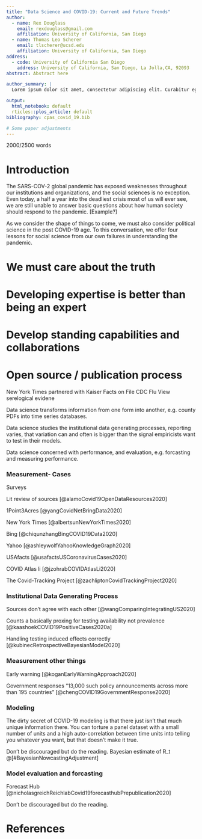 ```yaml
---
title: "Data Science and COVID-19: Current and Future Trends"
author:
  - name: Rex Douglass
    email: rexdouglass@gmail.com
    affiliation: University of California, San Diego
  - name: Thomas Leo Scherer
    email: tlscherer@ucsd.edu
    affiliation: University of California, San Diego
address:
  - code: University of California San Diego
    address: University of California, San Diego, La Jolla,CA, 92093
abstract: Abstract here

author_summary: |
  Lorem ipsum dolor sit amet, consectetur adipiscing elit. Curabitur eget porta erat. Morbi consectetur est vel gravida pretium. Suspendisse ut dui eu ante cursus gravida non sed sem. Nullam sapien tellus, commodo id velit id, eleifend volutpat quam. Phasellus mauris velit, dapibus finibus elementum vel, pulvinar non tellus. Nunc pellentesque pretium diam, quis maximus dolor faucibus id. Nunc convallis sodales ante, ut ullamcorper est egestas vitae. Nam sit amet enim ultrices, ultrices elit pulvinar, volutpat risus.

output: 
  html_notebook: default
  rticles::plos_article: default
bibliography: cpas_covid_19.bib

# Some paper adjustments
---
```


2000/2500 words

# Introduction

The SARS-COV-2 global pandemic has exposed weaknesses throughout our institutions and organizations, and the social sciences is no exception. Even today, a half a year into the deadliest crisis most of us will ever see, we are still unable to answer basic questions about how human society should respond to the pandemic. [Example?]

As we consider the shape of things to come, we must also consider political science in the post COVID-19 age. To this conversation, we offer four lessons for social science from our own failures in understanding the pandemic.

<!-- Foremost, it showed that government institutions lack the capacity to  public health needs of their constituents.  -->

<!-- address all of the scientific, safety, and -->

<!-- Commercial, academic, and civil society efforts have stepped forward to fill this gap but often haltingly,  -->


# We must care about the truth

<!-- Let's face it, most of our audiences aren't interested in the truth. We must write to the few that do. And if that's not enough of an incentive to care about the truth, then as a field we must develop mechanisms to hold ourselves accountable.  -->


# Developing expertise is better than being an expert

<!-- You don't need to be an epidemiologist to make epidemiological claims, but you do need to use epidemiological models. Social scientists can (and should) drive in this lane, but there are some rules to the road -->


# Develop standing capabilities and collaborations



# Open source / publication process
<!-- Archive getting hammered -->





New York Times partnered with Kaiser
Facts on File
CDC Flu View
serelogical evidene

Data science transforms information from one form into another, e.g. county PDFs into time series databases.

Data science studies the institutional data generating processes, reporting varies, that variation can and often is bigger than the signal empiricists want to test in their models.

Data science concerned with performance, and evaluation, e.g. forcasting and measuring performance.

### Measurement- Cases

Surveys

Lit review of sources [@alamoCovid19OpenDataResources2020]

1Point3Acres [@yangCovidNetBringData2020]

New York Times [@albertsunNewYorkTimes2020]

Bing [@chiqunzhangBingCOVID19Data2020]

Yahoo [@ashleywolfYahooKnowledgeGraph2020]

USAfacts [@usafactsUSCoronavirusCases2020]

COVID Atlas li [@jzohrabCOVIDAtlasLi2020]

The Covid-Tracking Project [@zachliptonCovidTrackingProject2020]

### Institutional Data Generating Process

Sources don't agree with each other [@wangComparingIntegratingUS2020]

Counts a basically proxing for testing availability not prevalence [@kaashoekCOVID19PositiveCases2020a]

Handling testing induced effects correctly [@kubinecRetrospectiveBayesianModel2020]

### Measurement other things

Early warning [@koganEarlyWarningApproach2020]

Government responses "13,000 such policy announcements across more than 195 countries" [@chengCOVID19GovernmentResponse2020]

### Modeling

The dirty secret of COVID-19 modeling is that there just isn't that much unique information there. You can torture a panel dataset with a small number of units and a high auto-correlation between time units into telling you whatever you want, but that doesn't make it true.

Don't be discouraged but do the reading.
Bayesian estimate of R_t @[#BayesianNowcastingAdjustment]

### Model evaluation and forcasting
Forecast Hub [@nicholasgreichReichlabCovid19forecasthubPrepublication2020]


Don't be discouraged but do the reading.

# References
